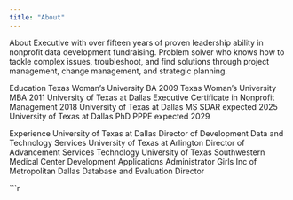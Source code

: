 ---
title: "About"
---

About 
Executive with over fifteen years of proven leadership ability in nonprofit data development fundraising. Problem solver who knows how to tackle complex issues, troubleshoot, and find solutions through project management, change management, and strategic planning. 

Education
Texas Woman's University BA 2009 
Texas Woman's University MBA 2011 
University of Texas at Dallas Executive Certificate in Nonprofit Management 2018
University of Texas at Dallas MS SDAR expected 2025
University of Texas at Dallas PhD PPPE expected 2029

Experience
University of Texas at Dallas Director of Development Data and Technology Services
University of Texas at Arlington Director of Advancement Services Technology
University of Texas Southwestern Medical Center Development Applications Administrator
Girls Inc of Metropolitan Dallas Database and Evaluation Director

```{r}

